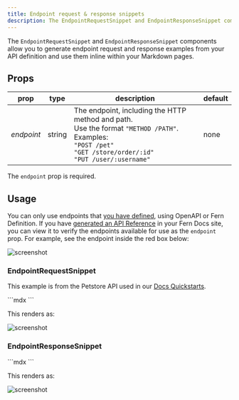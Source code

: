 ```yaml
---
title: Endpoint request & response snippets
description: The EndpointRequestSnippet and EndpointResponseSnippet components display response and request snippets for endpoints in your API, within your Markdown pages.
---
```


The `EndpointRequestSnippet` and `EndpointResponseSnippet` components allow you to generate endpoint request and response examples from your API definition and use them inline within your Markdown pages.

## Props

| prop       | type   | description                                                                                                                                                                                    | default |
| ---------- | ------ | ---------------------------------------------------------------------------------------------------------------------------------------------------------------------------------------------- | ------- |
| _endpoint_ | string | The endpoint, including the HTTP method and path.<br />Use the format `"METHOD /PATH"`. Examples:<br />`"POST /pet"`<br />`"GET /store/order/:id"`<br />`"PUT /user/:username"` | none |

The `endpoint` prop is required.

## Usage

You can only use endpoints that [you have defined](/overview/define-your-api), using OpenAPI or Fern Definition. If you have [generated an API Reference](/fern-docs/content/generate-api-ref) in your Fern Docs site, you can view it to verify the endpoints available for use as the `endpoint` prop. For example, see the endpoint inside the red box below:

![screenshot](https://fern-image-hosting.s3.amazonaws.com/fern/petstore-endpoint-example.png)

### EndpointRequestSnippet

This example is from the Petstore API used in our [Docs Quickstarts](/overview/get-started#fern-docs-quickstarts).

<CodeBlock title='EndpointRequestSnippet example'>
```mdx
<EndpointRequestSnippet endpoint='POST /pet' />
```
</CodeBlock>

This renders as:

![screenshot](https://fern-image-hosting.s3.amazonaws.com/fern/petstore-post-user-request-example.png)

### EndpointResponseSnippet

<CodeBlock title='EndpointResponseSnippet example'>
```mdx
<EndpointResponseSnippet endpoint='GET /store/order/:id' />
```
</CodeBlock>

This renders as:

![screenshot](https://fern-image-hosting.s3.amazonaws.com/fern/petstore-get-order-response-example.png)